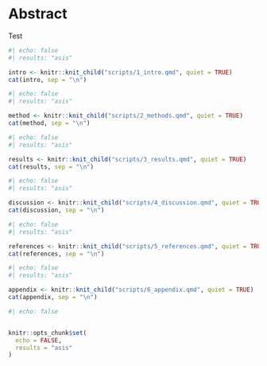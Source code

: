 ```{=tex}
\newpage
\pagenumbering{roman}
\thispagestyle{empty}

```
\newpage

\mbox{}\thispagestyle{empty}\newpage

# Abstract {.unnumbered}

Test

\newpage

\pagenumbering{arabic}

\tableofcontents

```r
#| echo: false
#| results: "asis"

intro <- knitr::knit_child("scripts/1_intro.qmd", quiet = TRUE)
cat(intro, sep = "\n")
```

```r
#| echo: false
#| results: "asis"

method <- knitr::knit_child("scripts/2_methods.qmd", quiet = TRUE)
cat(method, sep = "\n")
```

```r
#| echo: false
#| results: "asis"

results <- knitr::knit_child("scripts/3_results.qmd", quiet = TRUE)
cat(results, sep = "\n")
```

```r
#| echo: false
#| results: "asis"

discussion <- knitr::knit_child("scripts/4_discussion.qmd", quiet = TRUE)
cat(discussion, sep = "\n")
```

```r
#| echo: false
#| results: "asis"

references <- knitr::knit_child("scripts/5_references.qmd", quiet = TRUE)
cat(references, sep = "\n")
```

```r
#| echo: false
#| results: "asis"

appendix <- knitr::knit_child("scripts/6_appendix.qmd", quiet = TRUE)
cat(appendix, sep = "\n")
```

```r
#| echo: false


knitr::opts_chunk$set(
  echo = FALSE,
  results = "asis"
)
```